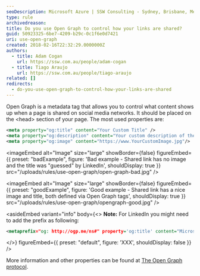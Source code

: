 ```yaml
---
seoDescription: Microsoft Azure | SSW Consulting - Sydney, Brisbane, Melbourne - Control how your links are shared with Open Graph protocol.
type: rule
archivedreason:
title: Do you use Open Graph to control how your links are shared?
guid: 50923325-6be7-4209-b29c-0c1f6e0d7421
uri: use-open-graph
created: 2018-02-16T22:32:29.0000000Z
authors:
  - title: Adam Cogan
    url: https://ssw.com.au/people/adam-cogan
  - title: Tiago Araujo
    url: https://ssw.com.au/people/tiago-araujo
related: []
redirects:
  - do-you-use-open-graph-to-control-how-your-links-are-shared
---
```


Open Graph is a metadata tag that allows you to control what content shows up when a page is shared on social media networks.
It should be placed on the &lt;head&gt; section of your page. The most used properties are:

```xml
<meta property="og:title" content="Your Custom Title" />
<meta property="og:description" content="Your custom description of the page." />
<meta property="og:image" content="https://www.YourCustomImage.jpg"/>
```

<imageEmbed
  alt="Image"
  size="large"
  showBorder={false}
  figureEmbed={{
    preset: "badExample",
    figure: 'Bad example - Shared link has no image and the title was "guessed" by LinkedIn',
    shouldDisplay: true
  }}
  src="/uploads/rules/use-open-graph/open-graph-bad.jpg"
/>

<imageEmbed
  alt="Image"
  size="large"
  showBorder={false}
  figureEmbed={{
    preset: "goodExample",
    figure: 'Good example - Shared link has a nice image and title, both defined via Open Graph tags',
    shouldDisplay: true
  }}
  src="/uploads/rules/use-open-graph/opengraph-good.jpg"
/>

<asideEmbed
  variant="info"
  body={<>
    **Note:** For LinkedIn you might need to add the prefix as following:

```xml
<metaprefix="og: http://ogp.me/ns#" property='og:title' content="Microsoft Azure | SSW Consulting - Sydney, Brisbane, Melbourne"/>
```

  </>}
  figureEmbed={{
    preset: "default",
    figure: 'XXX',
    shouldDisplay: false
  }}
/>

More information and other properties can be found at [The Open Graph protocol](https://ogp.me/).